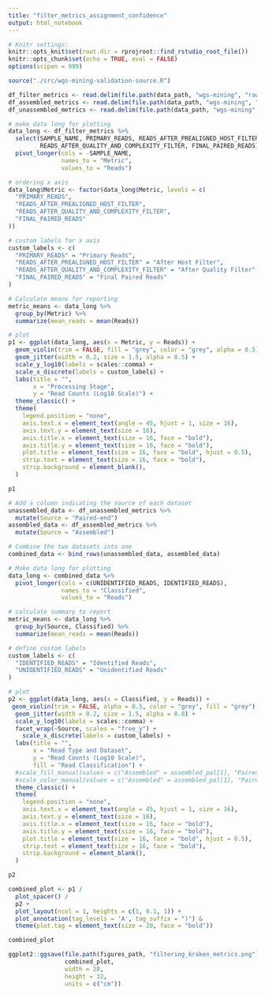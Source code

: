 ```yaml
---
title: "filter_metrics_assignment_confidence"
output: html_notebook
---
```

```r
# Knitr settings: 
knitr::opts_knit$set(root.dir = rprojroot::find_rstudio_root_file())
knitr::opts_chunk$set(echo = TRUE, eval = FALSE)
options(scipen = 999)
```

```r
source("./src/wgs-mining-validation-source.R")
```

```r
df_filter_metrics <- read.delim(file.path(data_path, "wgs-mining", "raw", "extracted_metrics.tsv"))
df_assembled_metrics <- read.delim(file.path(data_path, "wgs-mining", "raw", "extracted_assembled_kraken_reads.tsv"))
df_unassembled_metrics <- read.delim(file.path(data_path, "wgs-mining", "raw", "extracted_unassembled_kraken_reads.tsv"))
```

```r

# make data long for plotting
data_long <- df_filter_metrics %>%
  select(SAMPLE_NAME, PRIMARY_READS, READS_AFTER_PREALIGNED_HOST_FILTER, 
         READS_AFTER_QUALITY_AND_COMPLEXITY_FILTER, FINAL_PAIRED_READS) %>%
  pivot_longer(cols = -SAMPLE_NAME, 
               names_to = "Metric", 
               values_to = "Reads")

# ordering x axis
data_long$Metric <- factor(data_long$Metric, levels = c(
  "PRIMARY_READS", 
  "READS_AFTER_PREALIGNED_HOST_FILTER", 
  "READS_AFTER_QUALITY_AND_COMPLEXITY_FILTER", 
  "FINAL_PAIRED_READS"
))

# custom labels for x axis
custom_labels <- c(
  "PRIMARY_READS" = "Primary Reads", 
  "READS_AFTER_PREALIGNED_HOST_FILTER" = "After Host Filter", 
  "READS_AFTER_QUALITY_AND_COMPLEXITY_FILTER" = "After Quality Filter", 
  "FINAL_PAIRED_READS" = "Final Paired Reads"
)

# Calculate means for reporting
metric_means <- data_long %>%
  group_by(Metric) %>%
  summarize(mean_reads = mean(Reads))

# plot
p1 <- ggplot(data_long, aes(x = Metric, y = Reads)) +
  geom_violin(trim = FALSE, fill = "grey", color = "grey", alpha = 0.5) +
  geom_jitter(width = 0.2, size = 1.5, alpha = 0.5) + 
  scale_y_log10(labels = scales::comma) + 
  scale_x_discrete(labels = custom_labels) + 
  labs(title = "",
       x = "Processing Stage",
       y = "Read Counts (Log10 Scale)") +
  theme_classic() +
  theme(
    legend.position = "none",
    axis.text.x = element_text(angle = 45, hjust = 1, size = 16),  
    axis.text.y = element_text(size = 16),  
    axis.title.x = element_text(size = 16, face = "bold"),  
    axis.title.y = element_text(size = 16, face = "bold"),  
    plot.title = element_text(size = 16, face = "bold", hjust = 0.5),  
    strip.text = element_text(size = 16, face = "bold"),  
    strip.background = element_blank(), 
  )

p1
```


```r
# Add a column indicating the source of each dataset
unassembled_data <- df_unassembled_metrics %>% 
  mutate(Source = "Paired-end")
assembled_data <- df_assembled_metrics %>% 
  mutate(Source = "Assembled")

# Combine the two datasets into one
combined_data <- bind_rows(unassembled_data, assembled_data)

# Make data long for plotting
data_long <- combined_data %>%
  pivot_longer(cols = c(UNIDENTIFIED_READS, IDENTIFIED_READS), 
               names_to = "Classified", 
               values_to = "Reads")

# calculate summary to report
metric_means <- data_long %>%
  group_by(Source, Classified) %>%
  summarize(mean_reads = mean(Reads))

# define custom labels
custom_labels <- c(
  "IDENTIFIED_READS" = "Identified Reads", 
  "UNIDENTIFIED_READS" = "Unidentified Reads"
)

# plot
p2 <- ggplot(data_long, aes(x = Classified, y = Reads)) + 
 geom_violin(trim = FALSE, alpha = 0.5, color = "grey", fill = "grey") +
  geom_jitter(width = 0.2, size = 1.5, alpha = 0.8) +
  scale_y_log10(labels = scales::comma) + 
  facet_wrap(~Source, scales = "free_y") + 
    scale_x_discrete(labels = custom_labels) + 
  labs(title = "",
       x = "Read Type and Dataset",
       y = "Read Counts (Log10 Scale)",
       fill = "Read Classification") + 
  #scale_fill_manual(values = c("Assembled" = assembled_pal[1], "Paired-end" = unassembled_pal[1])) +
  #scale_color_manual(values = c("Assembled" = assembled_pal[1], "Paired-end" = unassembled_pal[1])) +
  theme_classic() +
  theme(
    legend.position = "none",
    axis.text.x = element_text(angle = 45, hjust = 1, size = 16),  
    axis.text.y = element_text(size = 16), 
    axis.title.x = element_text(size = 16, face = "bold"),  
    axis.title.y = element_text(size = 16, face = "bold"),  
    plot.title = element_text(size = 16, face = "bold", hjust = 0.5), 
    strip.text = element_text(size = 16, face = "bold"),  
    strip.background = element_blank(), 
  )

p2

```

```r
combined_plot <- p1 / 
  plot_spacer() / 
  p2 + 
  plot_layout(ncol = 1, heights = c(1, 0.1, 1)) + 
  plot_annotation(tag_levels = 'A', tag_suffix = ")") &  
  theme(plot.tag = element_text(size = 20, face = "bold"))

```

```r
combined_plot
```
```r
ggplot2::ggsave(file.path(figures_path, "filtering_kraken_metrics.png"), 
                combined_plot,
                width = 28,
                height = 32,
                units = c("cm"))
```


